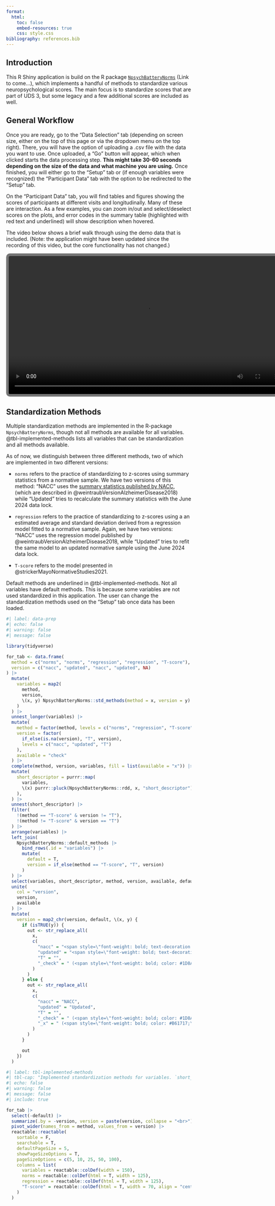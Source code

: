 ```yaml
---
format:
  html:
    toc: false
    embed-resources: true
    css: style.css
bibliography: references.bib
---
```


## Introduction

This R Shiny application is build on the R package [`NpsychBatteryNorms`]() 
(Link to come...), which implements a handful of methods to standardize various 
neuropsychological scores. The main focus is to standardize scores that are part 
of UDS 3, but some legacy and a few additional scores are included as well.  

## General Workflow 

Once you are ready, go to the "Data Selection" tab (depending on screen size, 
either on the top of this page or via the dropdown menu on the top right). 
There, you will have the option of uploading a .csv file with the data you want 
to use. Once uploaded, a "Go" button will appear, which when clicked starts the 
data processing step. **This might take 30-60 seconds depending on the size of 
the data and what machine you are using.** Once finished, you will either go to 
the "Setup" tab or (if enough variables were recognized) the "Participant Data" 
tab with the option to be redirected to the "Setup" tab. 

On the "Participant Data" tab, you will find tables and figures showing the 
scores of participants at different visits and longitudinally. Many of these are
interaction. As a few examples, you can zoom in/out and select/deselect scores 
on the plots, and error codes in the summary table (highlighted with red text 
and underlined) will show description when hovered.

The video below shows a brief walk through using the demo data that is included. 
(Note: the application might have been updated since the recording of this video,
but the core functionality has not changed.)

<center>
  <video width="750px" controls style="border-style: solid; border-width: 7px; border-color: #757575; border-radius: 10px;">
    <!-- <source src="https://github.com/rmtrane/NpsychAssessmentTool/raw/refs/heads/main/inst/qmd/walk-through.mp4" type="video/mp4"> -->
    <source src="walk-through.mp4" type="video/mp4">
  </video>
</center>

## Standardization Methods

Multiple standardization methods are implemented in the R-package 
`NpsychBatteryNorms`, though not all methods are available for all variables. 
@tbl-implemented-methods lists all variables that can be standardization and all
methods available.

As of now, we distinguish between three different methods, two of which are
implemented in two different versions:

* `norms` refers to the practice of standardizing to z-scores using summary 
statistics from a normative sample. We have two versions of this method: "NACC" 
uses the [summary statistics published by NACC](https://files.alz.washington.edu/documentation/uds3-means.pdf), 
(which are described in @weintraubVersionAlzheimerDisease2018) while "Updated" 
tries to recalculate the summary statistics with the June 2024 data lock.

* `regression` refers to the practice of standardizing to z-scores using a 
an estimated average and standard deviation derived from a regression model 
fitted to a normative sample. Again, we have two versions: "NACC" uses the 
regression model published by @weintraubVersionAlzheimerDisease2018, while 
"Updated" tries to refit the same model to an updated normative sample using the
June 2024 data lock. 

* `T-score` refers to the model presented in @strickerMayoNormativeStudies2021.

Default methods are underlined in @tbl-implemented-methods. Not all variables 
have default methods. This is because some variables are not used standardized 
in this application. The user can change the standardization methods used on the
"Setup" tab once data has been loaded.


```r
#| label: data-prep
#| echo: false
#| warning: false
#| message: false

library(tidyverse)

for_tab <- data.frame(
  method = c("norms", "norms", "regression", "regression", "T-score"),
  version = c("nacc", "updated", "nacc", "updated", NA)
) |>
  mutate(
    variables = map2(
      method,
      version,
      \(x, y) NpsychBatteryNorms::std_methods(method = x, version = y)
    )
  ) |>
  unnest_longer(variables) |>
  mutate(
    method = factor(method, levels = c("norms", "regression", "T-score")),
    version = factor(
      if_else(is.na(version), "T", version),
      levels = c("nacc", "updated", "T")
    ),
    available = "check"
  ) |>
  complete(method, version, variables, fill = list(available = "x")) |>
  mutate(
    short_descriptor = purrr::map(
      variables,
      \(x) purrr::pluck(NpsychBatteryNorms::rdd, x, "short_descriptor")
    ),
  ) |>
  unnest(short_descriptor) |>
  filter(
    !(method == "T-score" & version != "T"),
    !(method != "T-score" & version == "T")
  ) |>
  arrange(variables) |>
  left_join(
    NpsychBatteryNorms::default_methods |>
      bind_rows(.id = "variables") |>
      mutate(
        default = T,
        version = if_else(method == "T-score", "T", version)
      )
  ) |>
  select(variables, short_descriptor, method, version, available, default) |>
  unite(
    col = "version",
    version,
    available
  ) |>
  mutate(
    version = map2_chr(version, default, \(x, y) {
      if (isTRUE(y)) {
        out <- str_replace_all(
          x,
          c(
            "nacc" = "<span style=\"font-weight: bold; text-decoration: underline;\">NACC</span>",
            "updated" = "<span style=\"font-weight: bold; text-decoration: underline;\">Updated</span>",
            "T" = "",
            "_check" = " (<span style=\"font-weight: bold; color: #1D8A28; text-decoration: underline;\">&#10003;</span>)"
          )
        )
      } else {
        out <- str_replace_all(
          x,
          c(
            "nacc" = "NACC",
            "updated" = "Updated",
            "T" = "",
            "_check" = " (<span style=\"font-weight: bold; color: #1D8A28;\">&#10003;</span>)",
            "_x" = " (<span style=\"font-weight: bold; color: #B61717;\">&#10007;</span>)"
          )
        )
      }

      out
    })
  )
```


```r
#| label: tbl-implemented-methods
#| tbl-cap: "Implemented standardization methods for variables. `short_descriptor` is the short description included in the RDD while `norms`, `regression`, and `T-score` columns refer to implemented methods."
#| echo: false
#| warning: false
#| message: false
#| include: true

for_tab |>
  select(-default) |>
  summarize(.by = -version, version = paste(version, collapse = "<br>")) |>
  pivot_wider(names_from = method, values_from = version) |>
  reactable::reactable(
    sortable = F,
    searchable = T,
    defaultPageSize = 5,
    showPageSizeOptions = T,
    pageSizeOptions = c(5, 10, 25, 50, 100),
    columns = list(
      variables = reactable::colDef(width = 150),
      norms = reactable::colDef(html = T, width = 125),
      regression = reactable::colDef(html = T, width = 125),
      "T-score" = reactable::colDef(html = T, width = 70, align = "center")
    )
  )
```

